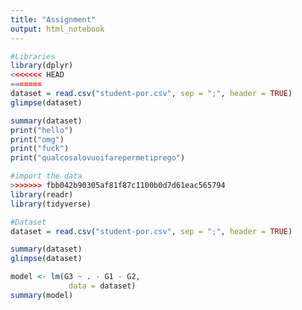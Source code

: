 ```yaml
---
title: "Assignment"
output: html_notebook
---
```



```r
#Libraries
library(dplyr)
<<<<<<< HEAD
=======
dataset = read.csv("student-por.csv", sep = ";", header = TRUE)
glimpse(dataset)
```
```r
summary(dataset)
print("hello")
print("omg")
print("fuck")
print("qualcosalovuoifarepermetiprego") 

#import the data
>>>>>>> fbb042b90305af81f87c1100b0d7d61eac565794
library(readr)
library(tidyverse)

#Dataset
dataset = read.csv("student-por.csv", sep = ";", header = TRUE)

```
```r
summary(dataset)
glimpse(dataset)

```
```r

model <- lm(G3 ~ . - G1 - G2,
             data = dataset)
summary(model)
```

